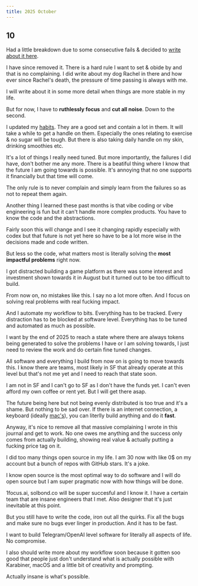 ```yaml
---
title: 2025 October
---
```


## 10

Had a little breakdown due to some consecutive fails & decided to [write about it here](https://github.com/nikitavoloboev/nikiv/blob/0e6dbae16ec4465023305911bf784fdf0a0c84ff/content/docs/looking-back/25-october.mdx).

I have since removed it. There is a hard rule I want to set & obide by and that is no complaining. I did write about my dog Rachel in there and how ever since Rachel's death, the pressure of time passing is always with me.

I will write about it in some more detail when things are more stable in my life.

But for now, I have to **ruthlessly focus** and **cut all noise**. Down to the second.

I updated my [habits](/habits). They are a good set and contain a lot in them. It will take a while to get a handle on them. Especially the ones relating to exercise & no sugar will be tough. But there is also taking daily handle on my skin, drinking smoothies etc.

It's a lot of things I really need tuned. But more importantly, the failures I did have, don't bother me any more. There is a beatiful thing where I know that the future I am going towards is possible. It's annoying that no one supports it financially but that time will come.

The only rule is to never complain and simply learn from the failures so as not to repeat them again.

Another thing I learned these past months is that vibe coding or vibe engineering is fun but it can't handle more complex products. You have to know the code and the abstractions.

Fairly soon this will change and I see it changing rapidly especially with codex but that future is not yet here so have to be a lot more wise in the decisions made and code written.

But less so the code, what matters most is literally solving the **most impactful problems** right now.

I got distracted building a game platform as there was some interest and investment shown towards it in August but it turned out to be too difficult to build.

From now on, no mistakes like this. I say no a lot more often. And I focus on solving real problems with real fucking impact.

And I automate my workflow to bits. Everything has to be tracked. Every distraction has to be blocked at software level. Everything has to be tuned and automated as much as possible.

I want by the end of 2025 to reach a state where there are always tokens being generated to solve the problems I have or I am solving towards, I just need to review the work and do certain fine tuned changes.

All software and everything I build from now on is going to move towards this. I know there are teams, most likely in SF that already operate at this level but that's not me yet and I need to reach that state soon.

I am not in SF and I can't go to SF as I don't have the funds yet. I can't even afford my own coffee or rent yet. But I will get there asap.

The future being here but not being evenly distributed is too true and it's a shame. But nothing to be sad over. If there is an internet connection, a keyboard (ideally [mac's](/config)), you can literlly build anything and do it **fast**.

Anyway, it's nice to remove all that massive complaining I wrote in this journal and get to work. No one owes me anything and the success only comes from actually building, showing real value & actually putting a fucking price tag on it.

I did too many things open source in my life. I am 30 now with like 0$ on my account but a bunch of repos with GitHub stars. It's a joke.

I know open source is the most optimal way to do software and I will do open source but I am super pragmatic now with how things will be done.

1focus.ai, solbond.co will be super succesful and I know it. I have a certain team that are insane engineers that I met. Also designer that it's just inevitable at this point.

But you still have to write the code, iron out all the quirks. Fix all the bugs and make sure no bugs ever linger in production. And it has to be fast.

I want to build Telegram/OpenAI level software for literally all aspects of life. No compromise.

I also should write more about my workflow soon because it gotten soo good that people just don't understand what is actually possible with Karabiner, macOS and a little bit of creativity and prompting.

Actually insane is what's possible.
